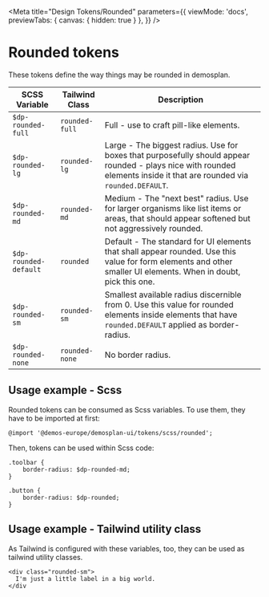 
<Meta
  title="Design Tokens/Rounded"
  parameters={{
    viewMode: 'docs',
    previewTabs: {
      canvas: {
        hidden: true
      }
    },
  }} />


# Rounded tokens

These tokens define the way things may be rounded in demosplan.

| SCSS Variable         | Tailwind Class   | Description                                                                                                                                                            |
|-----------------------|------------------|------------------------------------------------------------------------------------------------------------------------------------------------------------------------|
| `$dp-rounded-full`    | `rounded-full`   | Full - use to craft pill-like elements.                                                                                                                                |
| `$dp-rounded-lg`      | `rounded-lg`     | Large - The biggest radius. Use for boxes that purposefully should appear rounded - plays nice with rounded elements inside it that are rounded via `rounded.DEFAULT`. |
| `$dp-rounded-md`      | `rounded-md`     | Medium - The "next best" radius. Use for larger organisms like list items or areas, that should appear softened but not aggressively rounded.                          |
| `$dp-rounded-default` | `rounded`        | Default - The standard for UI elements that shall appear rounded. Use this value for form elements and other smaller UI elements. When in doubt, pick this one.        |
| `$dp-rounded-sm`      | `rounded-sm`     | Smallest available radius discernible from 0. Use this value for rounded elements inside elements that have `rounded.DEFAULT` applied as border-radius.                |
| `$dp-rounded-none`    | `rounded-none`   | No border radius.                                                                                                                                                      |

## Usage example - Scss

Rounded tokens can be consumed as Scss variables. To use them, they have to be imported at first:

```
@import '@demos-europe/demosplan-ui/tokens/scss/rounded';
```

Then, tokens can be used within Scss code:

```
.toolbar {
    border-radius: $dp-rounded-md;
}

.button {
    border-radius: $dp-rounded;
}
```

## Usage example - Tailwind utility class

As Tailwind is configured with these variables, too, they can be used as tailwind utility classes.

```
<div class="rounded-sm">
  I'm just a little label in a big world.
</div
```
